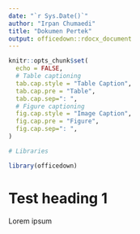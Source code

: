 ```yaml
---
date: "`r Sys.Date()`"
author: "Irpan Chumaedi"
title: "Dokumen Pertek"
output: officedown::rdocx_document
---
```


```r
knitr::opts_chunk$set(
  echo = FALSE,
  # Table captioning
  tab.cap.style = "Table Caption",
  tab.cap.pre = "Table",
  tab.cap.sep=": ",
  # Figure captioning
  fig.cap.style = "Image Caption",
  fig.cap.pre = "Figure",
  fig.cap.sep=": ",
)

# Libraries

library(officedown)


```

# Test heading 1

Lorem ipsum
